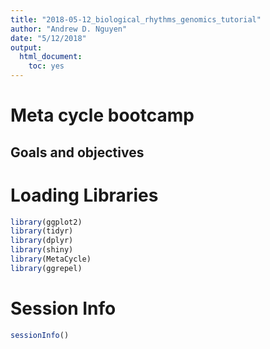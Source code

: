 ```yaml
---
title: "2018-05-12_biological_rhythms_genomics_tutorial"
author: "Andrew D. Nguyen"
date: "5/12/2018"
output: 
  html_document: 
    toc: yes
---
```


# Meta cycle bootcamp

## Goals and objectives    



# Loading Libraries

```r
library(ggplot2)
library(tidyr)
library(dplyr)
library(shiny)
library(MetaCycle)
library(ggrepel)

```


# Session Info

```r
sessionInfo()

```